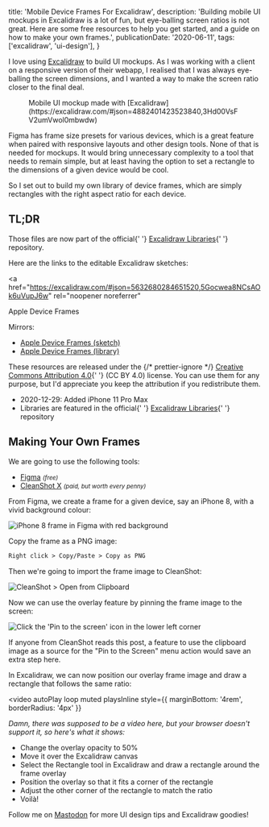   title: 'Mobile Device Frames For Excalidraw',
  description:
    'Building mobile UI mockups in Excalidraw is a lot of fun, but eye-balling screen ratios is not great. Here are some free resources to help you get started, and a guide on how to make your own frames.',
  publicationDate: '2020-06-11',
  tags: ['excalidraw', 'ui-design'],
}


I love using [Excalidraw](https://excalidraw.com) to build UI mockups. As I was
working with a client on a responsive version of their webapp, I realised that
I was always eye-balling the screen dimensions, and I wanted a way to make the
screen ratio closer to the final deal.

<figure className="mb-8">
  <MobileMockup
    role="img"
    className="dark:invert dark:hue-rotate-180"
    aria-label="A UI mockup for a product landing page on an iPhone 8"
  />
  <figcaption>
    Mobile UI mockup made with
    [Excalidraw](https://excalidraw.com/#json=4882401423523840,3Hd00VsFV2umVwol0mbwdw)
  </figcaption>
</figure>

Figma has frame size presets for various devices, which is a great feature when paired
with responsive layouts and other design tools. None of that is needed for
mockups. It would bring unnecessary complexity to a tool that needs to remain simple,
but at least having the option to set a rectangle to the dimensions of a given
device would be cool.

So I set out to build my own library of device frames, which are simply rectangles
with the right aspect ratio for each device.

## TL;DR

<Note status="success" icon={FiBook} title="Library files now available">
  Those files are now part of the official{' '}
  <a href="https://libraries.excalidraw.com/">Excalidraw Libraries</a>{' '}
  repository.
</Note>

Here are the links to the editable Excalidraw sketches:


<a
  href="https://excalidraw.com/#json=5632680284651520,5Gocwea8NCsAOk6uVupJ6w"
  rel="noopener noreferrer"
>
  <DiApple className="inline-block mr-1 -mt-1" /> Apple Device Frames
</a>

<p mb={2}>Mirrors:</p>

- [Apple Device Frames (sketch)](/img/posts/2020/mobile-device-frames-for-excalidraw/apple-device-frames.excalidraw)
- [Apple Device Frames (library)](/img/posts/2020/mobile-device-frames-for-excalidraw/apple-device-frames.excalidrawlib)

<Note title="License" icon={FiFileText}>
  These resources are released under the {/* prettier-ignore */}
  <a href="https://creativecommons.org/licenses/by/4.0/">Creative Commons Attribution 4.0</a>{' '}
  (CC BY 4.0) license. You can use them for any purpose, but I'd appreciate you keep
  the attribution if you redistribute them.
</Note>

<Note status="info" title="Updates">
  <ul>
    <li>2020-12-29: Added iPhone 11 Pro Max</li>
    <li>
      Libraries are featured in the official{' '}
      <a href="https://libraries.excalidraw.com/">Excalidraw Libraries</a>{' '}
      repository
    </li>
  </ul>
</Note>

## Making Your Own Frames

We are going to use the following tools:

- [Figma](https://figma.com) _<small>(free)</small>_
- [CleanShot X](https://cleanshot.com/) _<small>(paid, but worth every penny)</small>_

From Figma, we create a frame for a given device, say an iPhone 8, with a vivid
background colour:

![iPhone 8 frame in Figma with red background](./figma-frame-iphone8.jpg)

Copy the frame as a PNG image:

```txt
Right click > Copy/Paste > Copy as PNG
```

Then we're going to import the frame image to CleanShot:

![CleanShot > Open from Clipboard](./cleanshot-import.jpg)

Now we can use the overlay feature by pinning the frame image to the screen:

![Click the 'Pin to the screen' icon in the lower left corner](./cleanshot-pin.jpg)


<Note title="CleanShot Feature Request" icon={GoLightBulb}>
  If anyone from CleanShot reads this post, a feature to use the clipboard image
  as a source for the "Pin to the Screen" menu action would save an extra step
  here.
</Note>

In Excalidraw, we can now position our overlay frame image and draw a rectangle
that follows the same ratio:

<video
  autoPlay
  loop
  muted
  playsInline
  style={{ marginBottom: '4rem', borderRadius: '4px' }}
>
  <source
    src="/img/posts/2020/mobile-device-frames-for-excalidraw/make-frame.webm"
    type="video/webm; codecs=vp9,vorbis"
  />
  <source
    src="/img/posts/2020/mobile-device-frames-for-excalidraw/make-frame.mp4"
    type="video/mp4"
  />
  <div>
    <em>
      Damn, there was supposed to be a video here, but your browser doesn't
      support it, so here's what it shows:
    </em>
    <ul>
      <li>Change the overlay opacity to 50%</li>
      <li>Move it over the Excalidraw canvas</li>
      <li>
        Select the Rectangle tool in Excalidraw and draw a rectangle around the
        frame overlay
      </li>
      <li>Position the overlay so that it fits a corner of the rectangle</li>
      <li>Adjust the other corner of the rectangle to match the ratio</li>
      <li>Voilà!</li>
    </ul>
  </div>
</video>

Follow me on [Mastodon](https://mamot.fr/@Franky47) for more UI design tips and Excalidraw goodies!
